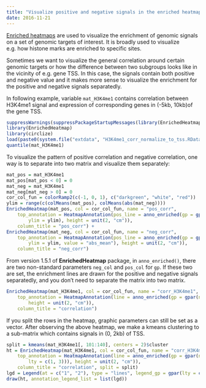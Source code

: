 ```yaml
---
title: "Visualize positive and negative signals in the enriched heatmap"
date: 2016-11-21
---
```


[Enriched heatmaps](https://github.com/jokergoo/EnrichedHeatmap) are used to visualize the enrichment
of genomic signals on a set of genomic targets of interest. It is broadly used to visualize e.g. how 
histone marks are enriched to specific sites.

Sometimes we want to visualize the general correlation around certain genomic targets or how the difference
between two subgroups looks like in the vicinity of e.g. gene TSS. In this case, the signals contain both
positive and negative value and it makes more sense to visualize the enrichment for the positive and 
negative signals separatedly. 

In following example, variable `mat_H3K4me1` contains correlation between H3K4me1 signal and 
expression of corresponding genes in (-5kb, 10kb)of the gene TSS.

```r
suppressWarnings(suppressPackageStartupMessages(library(EnrichedHeatmap)))
library(EnrichedHeatmap)
library(circlize)
load(paste0(system.file("extdata", "H3K4me1_corr_normalize_to_tss.RData", package = "EnrichedHeatmap")))
quantile(mat_H3K4me1)
```

To visualize the pattern of positive correlation and negative correlation, one way is to separate into
two matrix and visualize them separately:

```r
mat_pos = mat_H3K4me1
mat_pos[mat_pos < 0] = 0
mat_neg = mat_H3K4me1
mat_neg[mat_neg > 0] = 0
cor_col_fun = colorRamp2(c(-1, 0, 1), c("darkgreen", "white", "red"))
ylim = range(c(colMeans(mat_pos), colMeans(abs(mat_neg))))
EnrichedHeatmap(mat_pos, col = cor_col_fun, name = "pos_corr",
	top_annotation = HeatmapAnnotation(pos_line = anno_enriched(gp = gpar(col = "red"), 
		ylim = ylim), height = unit(2, "cm")),
	column_title = "pos_corr") +
EnrichedHeatmap(mat_neg, col = cor_col_fun, name = "neg_corr",
	top_annotation = HeatmapAnnotation(pos_line = anno_enriched(gp = gpar(col = "darkgreen"), 
		ylim = ylim, value = "abs_mean"), height = unit(2, "cm")),
	column_title = "neg_corr")
```

From version 1.5.1 of **EnrichedHeatmap** package, in `anno_enriched()`, there are two non-standard 
parameters `neg_col` and `pos_col` for `gp`. If these two are set, the enrichment lines are drawn 
for the positive and negative signals separatedly, and you don't need to separate the matrix into
two matrix.

```r
EnrichedHeatmap(mat_H3K4me1, col = cor_col_fun, name = "corr_H3K4me1",
    top_annotation = HeatmapAnnotation(line = anno_enriched(gp = gpar(neg_col = "darkgreen", pos_col = "red")),
    	height = unit(2, "cm")),
    column_title = "correlation")
```

If you split the rows in the heatmap, graphic parameters can still be set as a vector. After observing
the above heatmap, we make a kmeans clustering to a sub-matrix which contains signals in (0, 2kb) of TSS.

```r
split = kmeans(mat_H3K4me1[, 101:140], centers = 2)$cluster
ht = EnrichedHeatmap(mat_H3K4me1, col = cor_col_fun, name = "corr_H3K4me1",
    top_annotation = HeatmapAnnotation(line = anno_enriched(gp = gpar(neg_col = "darkgreen", pos_col = "red", 
    	lty = c(1, 3))), height = unit(2, "cm")),
    column_title = "correlation", split = split)
lgd = Legend(at = c("1", "2"), type = "lines", legend_gp = gpar(lty = c(1, 3)), title = "cluster")
draw(ht, annotation_legend_list = list(lgd))
```

